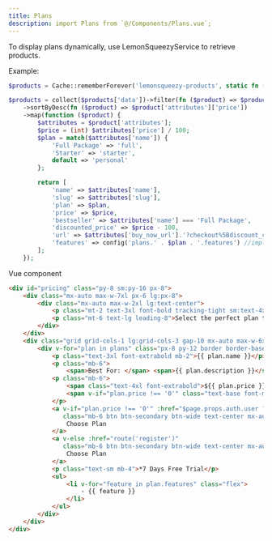 ```yaml
---
title: Plans
description: import Plans from `@/Components/Plans.vue`;
---
```


To display plans dynamically, use LemonSqueezyService to retrieve products.

Example:

```php app/Services/LemonSqueezyService.php
$products = Cache::rememberForever('lemonsqueezy-products', static fn () => app(LemonSqueezyService::class)->products());

$products = collect($products['data'])->filter(fn ($product) => $product['attributes']['status'] === 'published')
    ->sortByDesc(fn ($product) => $product['attributes']['price'])
    ->map(function ($product) {
        $attributes = $product['attributes'];
        $price = (int) $attributes['price'] / 100;
        $plan = match($attributes['name']) {
            'Full Package' => 'full',
            'Starter' => 'starter',
            default => 'personal'
        };

        return [
            'name' => $attributes['name'],
            'slug' => $attributes['slug'],
            'plan' => $plan,
            'price' => $price,
            'bestseller' => $attributes['name'] === 'Full Package',
            'discounted_price' => $price - 100,
            'url' => $attributes['buy_now_url'].'?checkout%5Bdiscount_code%5D=LAUNCH100OFF', // discount code attached to the checkout url
            'features' => config('plans.' . $plan . '.features') //implement your features per plan
        ];
    });
```

Vue component

```html resources/js/Components/Plans.vue
<div id="pricing" class="py-8 sm:py-16 px-8">
    <div class="mx-auto max-w-7xl px-6 lg:px-8">
        <div class="mx-auto max-w-2xl lg:text-center">
            <p class="mt-2 text-3xl font-bold tracking-tight sm:text-4xl">Choose Your Plan</p>
            <p class="mt-6 text-lg leading-8">Select the perfect plan that fits your social media needs. Start with our <b>7</b> days free trial and upgrade anytime to unlock more powerful features</p>
        </div>
    </div>
    <div class="grid grid-cols-1 lg:grid-cols-3 gap-10 mx-auto max-w-6xl my-8">
        <div v-for="plan in plans" class="px-8 py-12 border border-base-200 rounded-3xl shadow-xl hover:shadow-2xl cursor-pointer">
            <p class="text-3xl font-extrabold mb-2">{{ plan.name }}</p>
            <p class="mb-6">
                <span>Best For: </span> <span>{{ plan.description }}</span></p>
            <p class="mb-6">
                <span class="text-4xl font-extrabold">${{ plan.price }}</span>
                <span v-if="plan.price !== '0'" class="text-base font-medium">/{{ plan.interval }}</span>
            </p>
            <a v-if="plan.price !== '0'" :href="$page.props.auth.user ? route('stripe.subscription.checkout', {price: plan.slug}) : route('register')"
               class="mb-6 btn btn-secondary btn-wide text-center mx-auto flex">
                Choose Plan
            </a>
            <a v-else :href="route('register')"
               class="mb-6 btn btn-secondary btn-wide text-center mx-auto flex">
                Choose Plan
            </a>
            <p class="text-sm mb-4">*7 Days Free Trial</p>
            <ul>
                <li v-for="feature in plan.features" class="flex">
                    - {{ feature }}
                </li>
            </ul>
        </div>
    </div>
</div>
```
